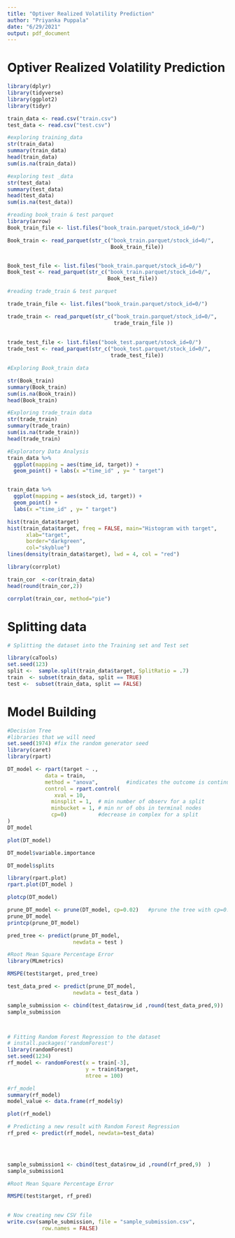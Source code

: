 ```yaml
---
title: "Optiver Realized Volatility Prediction"
author: "Priyanka Puppala"
date: "6/29/2021"
output: pdf_document
---
```

# Optiver Realized Volatility Prediction
```r
library(dplyr)
library(tidyverse)
library(ggplot2)
library(tidyr)

train_data <- read.csv("train.csv")
test_data <- read.csv("test.csv")

```
```r
#exploring training_data  
str(train_data)
summary(train_data)
head(train_data)
sum(is.na(train_data))

#exploring test _data   
str(test_data)
summary(test_data)
head(test_data)
sum(is.na(test_data))
```
```r
#reading book_train & test parquet
library(arrow)
Book_train_file <- list.files("book_train.parquet/stock_id=0/")

Book_train <- read_parquet(str_c("book_train.parquet/stock_id=0/",
                                 Book_train_file))


Book_test_file <- list.files("book_train.parquet/stock_id=0/")
Book_test <- read_parquet(str_c("book_train.parquet/stock_id=0/",
                                Book_test_file))


```
```r
#reading trade_train & test parquet

trade_train_file <- list.files("book_train.parquet/stock_id=0/")

trade_train <- read_parquet(str_c("book_train.parquet/stock_id=0/",
                                  trade_train_file ))
  
  
trade_test_file <- list.files("book_test.parquet/stock_id=0/")
trade_test <- read_parquet(str_c("book_test.parquet/stock_id=0/",
                                 trade_test_file))

```
```r
#Exploring Book_train data 

str(Book_train)
summary(Book_train)
sum(is.na(Book_train))
head(Book_train)

```
```r
#Exploring trade_train data 
str(trade_train)
summary(trade_train)
sum(is.na(trade_train))
head(trade_train)


```
```r
#Exploratory Data Analysis
train_data %>%
  ggplot(mapping = aes(time_id, target)) +
  geom_point() + labs(x ="time_id" , y= " target")


train_data %>%
  ggplot(mapping = aes(stock_id, target)) +
  geom_point() +
  labs(x ="time_id" , y= " target")


```
```r
 
hist(train_data$target)
hist(train_data$target, freq = FALSE, main="Histogram with target",
      xlab="target",
      border="darkgreen",
      col="skyblue")
lines(density(train_data$target), lwd = 4, col = "red")
```
```r
library(corrplot)

train_cor  <-cor(train_data)
head(round(train_cor,2))

corrplot(train_cor, method="pie")

```
# Splitting data 
```r

# Splitting the dataset into the Training set and Test set

library(caTools)
set.seed(123)
split <-  sample.split(train_data$target, SplitRatio = .7)
train  <- subset(train_data, split == TRUE)
test <-  subset(train_data, split == FALSE)

```
# Model Building 
```r
#Decision Tree
#libraries that we will need
set.seed(1974) #fix the random generator seed 
library(caret)
library(rpart)

DT_model <- rpart(target ~ .,
            data = train, 
            method = "anova",         #indicates the outcome is continuous
            control = rpart.control(
               xval = 10,
              minsplit = 1,  # min number of observ for a split 
              minbucket = 1, # min nr of obs in terminal nodes
              cp=0)          #decrease in complex for a split 
)
DT_model
```
```r


plot(DT_model)
```
```r
DT_model$variable.importance

DT_model$splits
```
```r
library(rpart.plot)
rpart.plot(DT_model )

```

```r

plotcp(DT_model)
```
```r

prune_DT_model <- prune(DT_model, cp=0.02)   #prune the tree with cp=0.02
prune_DT_model
printcp(prune_DT_model)
```

```r
pred_tree <- predict(prune_DT_model,                      
                     newdata = test )

```
```r
#Root Mean Square Percentage Error
library(MLmetrics)

RMSPE(test$target, pred_tree)

```
```r

test_data_pred <- predict(prune_DT_model,                      
                     newdata = test_data )

```

```r

  
sample_submission <- cbind(test_data$row_id ,round(test_data_pred,9))  
sample_submission




```

```r

# Fitting Random Forest Regression to the dataset
# install.packages('randomForest')
library(randomForest)
set.seed(1234)
rf_model <- randomForest(x = train[-3],
                         y = train$target,
                         ntree = 100)

#rf_model
summary(rf_model)
model_value <- data.frame(rf_model$y)

```
```r

plot(rf_model)

```
```r

# Predicting a new result with Random Forest Regression
rf_pred <- predict(rf_model, newdata=test_data)


  
```
```r

  
sample_submission1 <- cbind(test_data$row_id ,round(rf_pred,9)  ) 
sample_submission1

```
```r

#Root Mean Square Percentage Error

RMSPE(test$target, rf_pred)
 
```

```r

# Now creating new CSV file
write.csv(sample_submission, file = "sample_submission.csv",
           row.names = FALSE)



```
```r



```
```r


```
```r
 

```
```r




```
```r




```
```r



```
```r


```
```r
 

```
```r




```
```r




```
```r



```
```r


```
```r
 

```
```r




```
```r




```
```r



```
```r


```
```r
 

```
```r




```
```r




```
```r



```
```r


```
```r
 

```
```r




```
```r




```
```r



```
```r


```
```r
 

```
```r




```
```r




```
```r



```
```r


```
```r
 

```
```r




```
```r




```
```r



```
```r


```
```r
 

```
```r




```
```r




```
```r



```
```r


```
```r
 

```
```r




```
```r




```
```r



```
```r


```
```r
 

```
```r




```
```r




```
```r



```
```r


```
